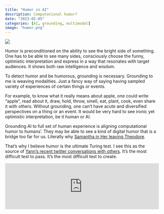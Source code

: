 ```yaml
---
title: "Humor in AI"
description: Computational humor?
date: "2023-02-05"
categories: [AI, grounding, multimodal]
image: "humor.png"
---
```

![](humor.png)

Humor is preconditioned on the ability to see the bright side of something. One has to be able to see many sides, consciously choose the funny, optimistic interpretation and express in a way that resonates with target audiences. It shows both raw intelligence and wisdom.

To detect humor and be humorous, grounding is necessary. Grounding to me is weaving modalities. Just a fancy way of saying having sampled variety of experiences of certain things or events. 

For example, to know what it really means about apple, one could write "apple", read about it, draw, hold, throw, smell, eat, plant, cook, even share it with others. Without grounding, one can’t have acute and diversified perspectives on a thing or an event. It would be very hard to see ironic yet optimistic interpretation, be it human or AI. 

Grounding AI to full set of human experience is aligning computational humor to humans’. They may be able to see a kind of digital humor that is a bridge too far for us. Literally why [Samantha in Her leaving Theodore](https://www.youtube.com/watch?v=GZS8xBvgLaQ). 

That's why I believe humor is the ultimate Turing test. I see this as the source of [Yann's recent twitter conversations with others](https://twitter.com/ylecun/status/1621805604900585472). It's the most difficult test to pass. It's the most difficult test to create.

<iframe allow="autoplay *; encrypted-media *;" frameborder="0" height="150" style="width:100%;max-width:660px;overflow:hidden;background:transparent;" sandbox="allow-forms allow-popups allow-same-origin allow-scripts allow-storage-access-by-user-activation allow-top-navigation-by-user-activation" src="https://embed.music.apple.com/us/album/were-all-leaving/1553022037?i=1553022378"></iframe>